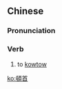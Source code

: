 {{also|顿首}}
==Chinese==
{{zh-forms|s=顿首}}

===Pronunciation===
{{zh-pron
|m=dùnshǒu
|mn=tùn-siú
|cat=v
}}

===Verb===
{{zh-verb}}

# {{lb|zh|archaic}} to [[kowtow]]

[[ko:頓首]]